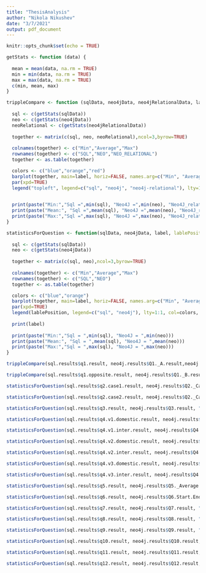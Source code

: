 ```yaml
---
title: "ThesisAnalysis"
author: "Nikola Nikushev"
date: "3/7/2021"
output: pdf_document
---
```


```r
knitr::opts_chunk$set(echo = TRUE)

getStats <- function (data) {
  
  mean = mean(data, na.rm = TRUE)
  min = min(data, na.rm = TRUE)
  max = max(data, na.rm = TRUE)
  c(min, mean, max)
}

trippleCompare <- function (sqlData, neo4jData, neo4jRelationalData, label) {
  
  sql <- c(getStats(sqlData))
  neo <- c(getStats(neo4jData))
  neoRelational <- c(getStats(neo4jRelationalData))
  
  together <- matrix(c(sql, neo, neoRelational),ncol=3,byrow=TRUE)
  
  colnames(together) <- c("Min","Average","Max")
  rownames(together) <- c("SQL","NEO","NEO_RELATIONAL")
  together <- as.table(together)

  colors <- c("blue","orange","red")
  barplot(together, main=label, horiz=FALSE, names.arg=c("Min", "Average", "Max"), cex.names=0.8, beside=TRUE, col=colors)
  par(xpd=TRUE)
  legend("topleft", legend=c("sql", "neo4j", "neo4j-relational"), lty=1:1, col=colors, box.lty=0, ncol=1)

  
  print(paste("Min:","Sql =",min(sql), "Neo4J =",min(neo), "Neo4J_relational =",min(neoRelational)))
  print(paste("Mean:", "Sql =",mean(sql), "Neo4J =",mean(neo), "Neo4J_relational =",mean(neoRelational)))
  print(paste("Max:","Sql =",max(sql), "Neo4J =",max(neo), "Neo4J_relational =",max(neoRelational)))
}

statisticsForQuestion <- function(sqlData, neo4jData, label, lablePosition="topleft") {
  
  sql <- c(getStats(sqlData))
  neo <- c(getStats(neo4jData))
  
  together <- matrix(c(sql, neo),ncol=3,byrow=TRUE)
  
  colnames(together) <- c("Min","Average","Max")
  rownames(together) <- c("SQL","NEO")
  together <- as.table(together)

  colors <- c("blue","orange")
  barplot(together, main=label, horiz=FALSE, names.arg=c("Min", "Average", "Max"), cex.names=0.8, beside=TRUE, col=colors)
  par(xpd=TRUE)
  legend(lablePosition, legend=c("sql", "neo4j"), lty=1:1, col=colors, box.lty=0, ncol=1)
  
  print(label)
  
  print(paste("Min:","Sql = ",min(sql), "Neo4J = ",min(neo)))
  print(paste("Mean:", "Sql = ",mean(sql), "Neo4J = ",mean(neo)))
  print(paste("Max:","Sql = ",max(sql), "Neo4J = ",max(neo)))
}
```

```r
trippleCompare(sql.results$q1.result, neo4j.results$Q1._A.result,neo4j.results$Q1._rel_A.result, label="q1")
```

```r
trippleCompare(sql.results$q1.opposite.result, neo4j.results$Q1._B.result,neo4j.results$Q1._rel_B.result, label="q1 opposite")
```

```r
statisticsForQuestion(sql.results$q2.case1.result, neo4j.results$Q2._Case1.result, "q2: case1")
```

```r
statisticsForQuestion(sql.results$q2.case2.result, neo4j.results$Q2._Case2.result, "q2: case2")
```



```r
statisticsForQuestion(sql.results$q3.result, neo4j.results$Q3.result, "q3")
```

```r
statisticsForQuestion(sql.results$q4.v1.domestic.result, neo4j.results$Q4._A.result, "q4-v1-domestic")
```


```r
statisticsForQuestion(sql.results$q4.v1.inter.result, neo4j.results$Q4._B.result, "q4-v1-international")
```


```r
statisticsForQuestion(sql.results$q4.v2.domestic.result, neo4j.results$Q4.C.result, "q4-v2-domestic")
```

```r
statisticsForQuestion(sql.results$q4.v2.inter.result, neo4j.results$Q4._D.result, "q4-v2-international")
```

```r
statisticsForQuestion(sql.results$q4.v3.domestic.result, neo4j.results$Q4._E_PreApprove_Domestic.result, "q4-v3-domestic")
```

```r
statisticsForQuestion(sql.results$q4.v3.inter.result, neo4j.results$Q4.F_PreApprove_International.result, "q4-v3-international")
```

```r
statisticsForQuestion(sql.results$q5.result, neo4j.results$Q5._Average.result, "q5")
```


```r
statisticsForQuestion(sql.results$q6.result, neo4j.results$Q6.Start.End_max.result, "q6")
```

```r
statisticsForQuestion(sql.results$q7.result, neo4j.results$Q7.result, "q7", "topleft")
```

```r
statisticsForQuestion(sql.results$q8.result, neo4j.results$Q8.result, "q8", "topleft")
```


```r
statisticsForQuestion(sql.results$q9.result, neo4j.results$Q9.result, "q9")
```

```r
statisticsForQuestion(sql.results$q10.result, neo4j.results$Q10.result, "q10")
```

```r
statisticsForQuestion(sql.results$q11.result, neo4j.results$Q11.result, "q11")
```

```r
statisticsForQuestion(sql.results$q12.result, neo4j.results$Q12.result, "q12")
```